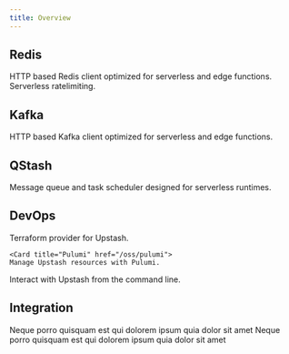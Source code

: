 ```yaml
---
title: Overview
---
```


## Redis

<CardGroup cols={2}>
  <Card title="@upstash/redis" href="/oss/sdks/ts/redis/overview">
    HTTP based Redis client optimized for serverless and edge functions.
  </Card>
  <Card title="@upstash/ratelimit" href="/oss/sdks/ts/ratelimit">
    Serverless ratelimiting.
  </Card>
</CardGroup>

## Kafka

<CardGroup cols={2}>
  <Card title="@upstash/kafka" href="/oss/sdks/ts/kafka">
    HTTP based Kafka client optimized for serverless and edge functions.
  </Card>
</CardGroup>

## QStash

<CardGroup cols={2}>
  <Card title="@upstash/qstash" href="/oss/sdks/ts/qstash">
   Message queue and task scheduler designed for serverless runtimes.
  </Card>
</CardGroup>

## DevOps

<CardGroup cols={2}>
  <Card title="Terraform" href="/oss/terraform">
    Terraform provider for Upstash.
  </Card>

    <Card title="Pulumi" href="/oss/pulumi">
    Manage Upstash resources with Pulumi.

</Card>
  <Card title="CLI" href="/oss/cli">
  Interact with Upstash from the command line.
  </Card>

</CardGroup>

## Integration

<CardGroup cols={2}>
  <Card title="@upstash/react-cli" href="https://github.com/upstash/react-ui">
    Neque porro quisquam est qui dolorem ipsum quia dolor sit amet
  </Card>
  <Card
    title="@upstash/react-databrowser"
    href="https://github.com/upstash/react-ui"
  >
    Neque porro quisquam est qui dolorem ipsum quia dolor sit amet
  </Card>
</CardGroup>
